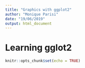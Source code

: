 ```yaml
---
title: "Graphics with ggplot2"
author: "Monique Parisi"
date: "19/06/2019"
output: html_document
---
```


# Learning gglot2

```r
knitr::opts_chunk$set(echo = TRUE)
```
